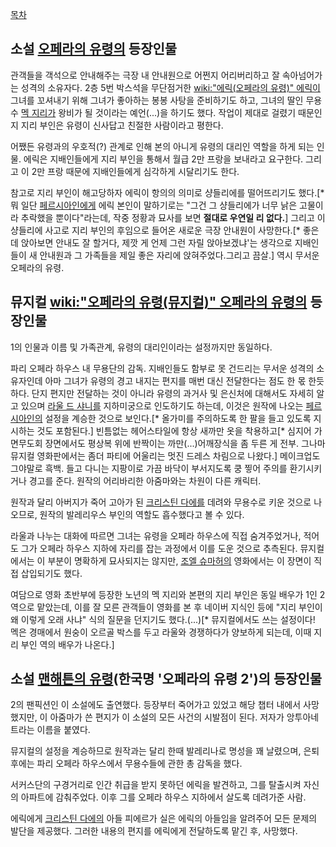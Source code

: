 [[목차]]


== 소설 [[오페라의 유령]]의 등장인물 ==
관객들을 객석으로 안내해주는 극장 내 안내원으로 어쩐지 어리버리하고 잘 속아넘어가는 성격의 소유자다. 2층 5번 박스석을 무단점거한 [[wiki:"에릭(오페라의 유령)" 에릭]]이 그녀를 꼬셔내기 위해 그녀가 좋아하는 봉봉 사탕을 준비하기도 하고, 그녀의 딸인 무용수 [[멕 지리]]가 왕비가 될 것이라는 예언(...)을 하기도 했다. 작업이 제대로 걸렸기 때문인지 지리 부인은 유령이 신사답고 친절한 사람이라고 평한다.

어쨌든 유령과의 우호적(?) 관계로 인해 본의 아니게 유령의 대리인 역할을 하게 되는 인물. 에릭은 지배인들에게 지리 부인을 통해서 월급 2만 프랑을 보내라고 요구한다. 그리고 이 2만 프랑 때문에 지배인들에게 심각하게 시달리기도 한다.

참고로 지리 부인이 해고당하자 에릭이 항의의 의미로 샹들리에를 떨어뜨리기도 했다.[* 뭐 일단 [[페르시아인]]에게 에릭 본인이 말하기로는 "그건 그 샹들리에가 너무 낡은 고물이라 추락했을 뿐이다"라는데, 작중 정황과 묘사를 보면 '''절대로 우연일 리 없다.'''] 그리고 이 샹들리에 사고로 지리 부인의 후임으로 들어온 새로운 극장 안내원이 사망한다.[* 좋은 데 앉아보면 안내도 잘 할거다, 제깟 게 언제 그런 자릴 앉아보겠냐'는 생각으로 지배인들이 새 안내원과 그 가족들을 제일 좋은 자리에 앉혀주었다.그리고 끔살.] 역시 무서운 오페라의 유령.


== 뮤지컬 [[wiki:"오페라의 유령(뮤지컬)" 오페라의 유령]]의 등장인물 ==
1의 인물과 이름 및 가족관계, 유령의 대리인이라는 설정까지만 동일하다.

파리 오페라 하우스 내 무용단의 감독. 지배인들도 함부로 못 건드리는 무서운 성격의 소유자인데 아마 그녀가 유령의 경고 내지는 편지를 매번 대신 전달한다는 점도 한 몫 한듯 하다. 단지 편지만 전달하는 것이 아니라 유령의 과거사 및 은신처에 대해서도 자세히 알고 있으며 [[라울 드 샤니]]를 지하미궁으로 인도하기도 하는데, 이것은 원작에 나오는 [[페르시아인]]의 설정을 계승한 것으로 보인다.[* 올가미를 주의하도록 한 팔을 들고 있도록 지시하는 것도 포함된다.] 빈틈없는 헤어스타일에 항상 새까만 옷을 착용하고[* 심지어 가면무도회 장면에서도 평상복 위에 반짝이는 까만(...)어깨장식을 좀 두른 게 전부. 그나마 뮤지컬 영화판에서는 좀더 파티에 어울리는 멋진 드레스 차림으로 나왔다.] 메이크업도 그야말로 흑백. 들고 다니는 지팡이로 가끔 바닥이 부서지도록 쿵 찧어 주의를 환기시키거나 경고를 준다. 원작의 어리바리한 아줌마와는 차원이 다른 캐릭터.

원작과 달리 아버지가 죽어 고아가 된 [[크리스틴 다에]]를 데려와 무용수로 키운 것으로 나오므로, 원작의 발레리우스 부인의 역할도 흡수했다고 볼 수 있다.

라울과 나누는 대화에 따르면 그녀는 유령을 오페라 하우스에 직접 숨겨주었거나, 적어도 그가 오페라 하우스 지하에 자리를 잡는 과정에서 이를 도운 것으로 추측된다. 뮤지컬에서는 이 부분이 명확하게 묘사되지는 않지만, [[조엘 슈마허]]의 영화에서는 이 장면이 직접 삽입되기도 했다.

여담으로 영화 초반부에 등장한 노년의 멕 지리와 본편의 지리 부인은 동일 배우가 1인 2역으로 맡았는데, 이를 잘 모른 관객들이 영화를 본 후 네이버 지식인 등에 "지리 부인이 왜 이렇게 오래 사냐" 식의 질문을 던지기도 했다.(...)[* 뮤지컬에서도 쓰는 설정이다! 멕은 경매에서 원숭이 오르골 박스를 두고 라울와 경쟁하다가 양보하게 되는데, 이때 지리 부인 역의 배우가 나온다.]


== 소설 [[맨해튼의 유령]](한국명 '오페라의 유령 2')의 등장인물 ==
2의 팬픽션인 이 소설에도 출연했다. 등장부터 죽어가고 있었고 해당 챕터 내에서 사망했지만, 이 아줌마가 쓴 편지가 이 소설의 모든 사건의 시발점이 된다. 저자가 앙투아네트라는 이름을 붙였다.

뮤지컬의 설정을 계승하므로 원작과는 달리 한때 발레리나로 명성을 꽤 날렸으며, 은퇴 후에는 파리 오페라 하우스에서 무용수들에 관한 총 감독을 했다. 

서커스단의 구경거리로 인간 취급을 받지 못하던 에릭을 발견하고, 그를 탈출시켜 자신의 아파트에 감춰주었다. 이후 그를 오페라 하우스 지하에서 살도록 데려가준 사람.

에릭에게 [[크리스틴 다에]]의 아들 피에르가 실은 에릭의 아들임을 알려주어 모든 문제의 발단을 제공했다. 그러한 내용의 편지를 에릭에게 전달하도록 맡긴 후, 사망했다.
